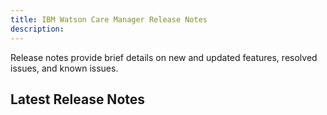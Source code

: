```yaml
---
title: IBM Watson Care Manager Release Notes
description: 
---
```


<PageDescription>

Release notes provide brief details on new and updated features, resolved issues, and known issues.

</PageDescription>

## Latest Release Notes

<Row className="resource-card-group">

<Column colMd={4} colLg={4} noGutterSm>
<ResourceCard
    title="April 2022"
    subTitle="Release"
    actionIcon="launch"
    href="https://www.ibm.com/support/pages/node/6562175">

</ResourceCard>
</Column>


</Row>